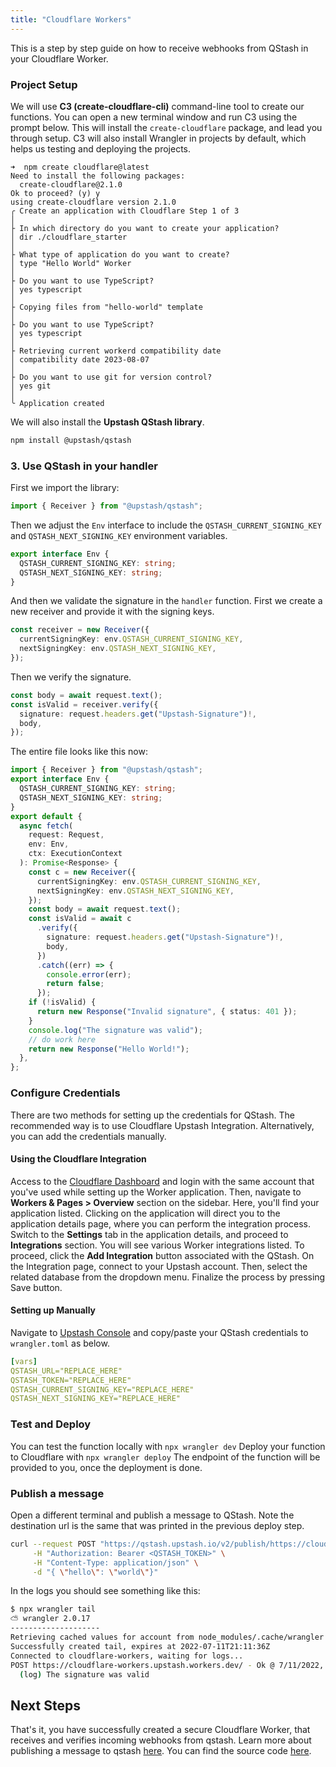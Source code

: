 ```yaml
---
title: "Cloudflare Workers"
---
```

This is a step by step guide on how to receive webhooks from QStash in your
Cloudflare Worker.
### Project Setup
We will use **C3 (create-cloudflare-cli)** command-line tool to create our functions. You can open a new terminal window and run C3 using the prompt below.
This will install the `create-cloudflare` package, and lead you through setup. C3 will also install Wrangler in projects by default, which helps us testing and deploying the projects.
```text
➜  npm create cloudflare@latest
Need to install the following packages:
  create-cloudflare@2.1.0
Ok to proceed? (y) y
using create-cloudflare version 2.1.0
╭ Create an application with Cloudflare Step 1 of 3
│
├ In which directory do you want to create your application?
│ dir ./cloudflare_starter
│
├ What type of application do you want to create?
│ type "Hello World" Worker
│
├ Do you want to use TypeScript?
│ yes typescript
│
├ Copying files from "hello-world" template
│
├ Do you want to use TypeScript?
│ yes typescript
│
├ Retrieving current workerd compatibility date
│ compatibility date 2023-08-07
│
├ Do you want to use git for version control?
│ yes git
│
╰ Application created
```
We will also install the **Upstash QStash library**.
```bash
npm install @upstash/qstash
```
### 3. Use QStash in your handler
First we import the library:
```ts src/index.ts
import { Receiver } from "@upstash/qstash";
```
Then we adjust the `Env` interface to include the `QSTASH_CURRENT_SIGNING_KEY`
and `QSTASH_NEXT_SIGNING_KEY` environment variables.
```ts src/index.ts
export interface Env {
  QSTASH_CURRENT_SIGNING_KEY: string;
  QSTASH_NEXT_SIGNING_KEY: string;
}
```
And then we validate the signature in the `handler` function.
First we create a new receiver and provide it with the signing keys.
```ts src/index.ts
const receiver = new Receiver({
  currentSigningKey: env.QSTASH_CURRENT_SIGNING_KEY,
  nextSigningKey: env.QSTASH_NEXT_SIGNING_KEY,
});
```
Then we verify the signature.
```ts src/index.ts
const body = await request.text();
const isValid = receiver.verify({
  signature: request.headers.get("Upstash-Signature")!,
  body,
});
```
The entire file looks like this now:
```ts src/index.ts
import { Receiver } from "@upstash/qstash";
export interface Env {
  QSTASH_CURRENT_SIGNING_KEY: string;
  QSTASH_NEXT_SIGNING_KEY: string;
}
export default {
  async fetch(
    request: Request,
    env: Env,
    ctx: ExecutionContext
  ): Promise<Response> {
    const c = new Receiver({
      currentSigningKey: env.QSTASH_CURRENT_SIGNING_KEY,
      nextSigningKey: env.QSTASH_NEXT_SIGNING_KEY,
    });
    const body = await request.text();
    const isValid = await c
      .verify({
        signature: request.headers.get("Upstash-Signature")!,
        body,
      })
      .catch((err) => {
        console.error(err);
        return false;
      });
    if (!isValid) {
      return new Response("Invalid signature", { status: 401 });
    }
    console.log("The signature was valid");
    // do work here
    return new Response("Hello World!");
  },
};
```
### Configure Credentials
There are two methods for setting up the credentials for QStash. The recommended way is to use Cloudflare Upstash Integration. Alternatively, you can add the credentials manually.
#### Using the Cloudflare Integration
Access to the [Cloudflare Dashboard](https://dash.cloudflare.com) and login with the same account that you've used while setting up the Worker application. Then, navigate to **Workers & Pages > Overview** section on the sidebar. Here, you'll find your application listed.
Clicking on the application will direct you to the application details page, where you can perform the integration process. Switch to the **Settings** tab in the application details, and proceed to **Integrations** section. You will see various Worker integrations listed. To proceed, click the **Add Integration** button associated with the QStash.
On the Integration page, connect to your Upstash account. Then, select the related database from the dropdown menu. Finalize the process by pressing Save button.
#### Setting up Manually
Navigate to [Upstash Console](https://console.upstash.com) and copy/paste your QStash credentials to `wrangler.toml` as below.
```yaml
[vars]
QSTASH_URL="REPLACE_HERE"
QSTASH_TOKEN="REPLACE_HERE"
QSTASH_CURRENT_SIGNING_KEY="REPLACE_HERE"
QSTASH_NEXT_SIGNING_KEY="REPLACE_HERE"
```
### Test and Deploy
You can test the function locally with `npx wrangler dev`
Deploy your function to Cloudflare with `npx wrangler deploy`
The endpoint of the function will be provided to you, once the deployment is done.
### Publish a message
Open a different terminal and publish a message to QStash. Note the destination
url is the same that was printed in the previous deploy step.
```bash
curl --request POST "https://qstash.upstash.io/v2/publish/https://cloudflare-workers.upstash.workers.dev" \
     -H "Authorization: Bearer <QSTASH_TOKEN>" \
     -H "Content-Type: application/json" \
     -d "{ \"hello\": \"world\"}"
```
In the logs you should see something like this:
```bash
$ npx wrangler tail
⛅️ wrangler 2.0.17
--------------------
Retrieving cached values for account from node_modules/.cache/wrangler
Successfully created tail, expires at 2022-07-11T21:11:36Z
Connected to cloudflare-workers, waiting for logs...
POST https://cloudflare-workers.upstash.workers.dev/ - Ok @ 7/11/2022, 5:13:19 PM
  (log) The signature was valid
```
## Next Steps
That's it, you have successfully created a secure Cloudflare Worker, that
receives and verifies incoming webhooks from qstash.
Learn more about publishing a message to qstash [here](/qstash/howto/publishing).
You can find the source code [here](https://github.com/upstash/qstash-examples/tree/main/cloudflare-workers).